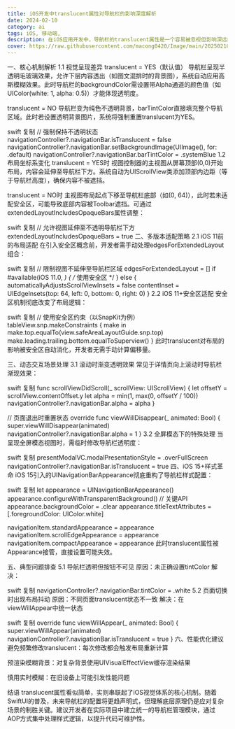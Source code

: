 ```yaml
---
title: iOS开发中translucent属性对导航栏的影响深度解析
date: 2024-02-10
category: ai
tags: iOS, 移动端, 
description: 在iOS应用开发中，导航栏的translucent属性是一个容易被忽视但影响深远的关键参数。它直接决定了导航栏的视觉效果、布局逻辑以及与用户界面的交互方式。本文将结合不同iOS版本特性，深入剖析translucent属性的工作原理及最佳实践。
cover: https://raw.githubusercontent.com/macong0420/Image/main/202502100957619.png
---
```


一、核心机制解析
1.1 视觉呈现差异
translucent = YES（默认值）
导航栏呈现半透明毛玻璃效果，允许下层内容透出（如图文混排时的背景图），系统自动应用高斯模糊效果。此时导航栏的backgroundColor需设置带Alpha通道的颜色值（如UIColor(white: 1, alpha: 0.5)）才能体现透明度。

translucent = NO
导航栏变为纯色不透明背景，barTintColor直接填充整个导航区域。此时若设置透明背景图片，系统将强制重置translucent为YES。

swift
复制
// 强制保持不透明状态
navigationController?.navigationBar.isTranslucent = false
navigationController?.navigationBar.setBackgroundImage(UIImage(), for: .default)
navigationController?.navigationBar.barTintColor = .systemBlue
1.2 布局坐标系变化
translucent = YES时
视图控制器的主视图从屏幕顶部(0,0)开始布局，内容会延伸至导航栏下方。系统自动为UIScrollView类添加顶部内边距（等于导航栏高度），确保内容不被遮挡。

translucent = NO时
主视图布局起点下移至导航栏底部（如(0, 64)），此时若未适配安全区，可能导致底部内容被Toolbar遮挡。可通过extendedLayoutIncludesOpaqueBars属性调整：

swift
复制
// 允许视图延伸至不透明导航栏下方
extendedLayoutIncludesOpaqueBars = true
二、多版本适配策略
2.1 iOS 11前的布局适配
在引入安全区概念前，开发者需手动处理edgesForExtendedLayout组合：

swift
复制
// 限制视图不延伸至导航栏区域
edgesForExtendedLayout = []
if #available(iOS 11.0, *) { /* 使用安全区 */ }
else {
    automaticallyAdjustsScrollViewInsets = false
    contentInset = UIEdgeInsets(top: 64, left: 0, bottom: 0, right: 0)
}
2.2 iOS 11+安全区适配
安全区机制彻底改变了布局逻辑：

swift
复制
// 使用安全区约束（以SnapKit为例）
tableView.snp.makeConstraints { make in
    make.top.equalTo(view.safeAreaLayoutGuide.snp.top)
    make.leading.trailing.bottom.equalToSuperview()
}
此时translucent对布局的影响被安全区自动消化，开发者无需手动计算偏移量。

三、动态交互场景处理
3.1 滚动时渐变透明效果
常见于详情页向上滚动时导航栏渐现效果：

swift
复制
func scrollViewDidScroll(_ scrollView: UIScrollView) {
    let offsetY = scrollView.contentOffset.y
    let alpha = min(1, max(0, offsetY / 100))
    navigationController?.navigationBar.alpha = alpha
}

// 页面退出时重置状态
override func viewWillDisappear(_ animated: Bool) {
    super.viewWillDisappear(animated)
    navigationController?.navigationBar.alpha = 1
}
3.2 全屏模态下的特殊处理
当呈现全屏模态视图时，需临时修改导航栏透明度：

swift
复制
presentModalVC.modalPresentationStyle = .overFullScreen
navigationController?.navigationBar.isTranslucent = true
四、iOS 15+样式革命
iOS 15引入的UINavigationBarAppearance彻底重构了导航栏样式配置：

swift
复制
let appearance = UINavigationBarAppearance()
appearance.configureWithTransparentBackground() // 关键API
appearance.backgroundColor = .clear
appearance.titleTextAttributes = [.foregroundColor: UIColor.white]

navigationItem.standardAppearance = appearance
navigationItem.scrollEdgeAppearance = appearance
navigationItem.compactAppearance = appearance
此时translucent属性被Appearance接管，直接设置可能失效。

五、典型问题排查
5.1 导航栏透明但按钮不可见
原因：未正确设置tintColor
解决：

swift
复制
navigationController?.navigationBar.tintColor = .white
5.2 页面切换时出现布局抖动
原因：不同页面translucent状态不一致
解决：在viewWillAppear中统一状态

swift
复制
override func viewWillAppear(_ animated: Bool) {
    super.viewWillAppear(animated)
    navigationController?.navigationBar.isTranslucent = true
}
六、性能优化建议
避免频繁修改translucent：每次修改都会触发布局重新计算

预渲染模糊背景：对复杂背景使用UIVisualEffectView缓存渲染结果

慎用实时模糊：在旧设备上可能引发性能问题

结语
translucent属性看似简单，实则串联起了iOS视觉体系的核心机制。随着SwiftUI的普及，未来导航栏的配置将更趋声明式，但理解底层原理仍是应对复杂场景的制胜关键。建议开发者在实际项目中建立统一的导航栏管理模块，通过AOP方式集中处理样式逻辑，以提升代码可维护性。